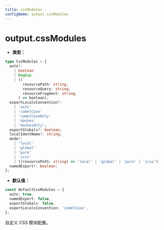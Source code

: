 ```yaml
---
title: cssModules
configName: output.cssModules
---
```


# output.cssModules

- **类型：**

```ts
type CssModules = {
  auto?:
    | boolean
    | RegExp
    | ((
        resourcePath: string,
        resourceQuery: string,
        resourceFragment: string,
      ) => boolean);
  exportLocalsConvention?:
    | 'asIs'
    | 'camelCase'
    | 'camelCaseOnly'
    | 'dashes'
    | 'dashesOnly';
  exportGlobals?: boolean;
  localIdentName?: string;
  mode?:
    | 'local'
    | 'global'
    | 'pure'
    | 'icss'
    | ((resourcePath: string) => 'local' | 'global' | 'pure' | 'icss');
  namedExport?: boolean;
};
```

- **默认值：**

```ts
const defaultCssModules = {
  auto: true,
  namedExport: false,
  exportGlobals: false,
  exportLocalsConvention: 'camelCase',
};
```

自定义 CSS 模块配置。


<RsbuildConfig configName="output.cssModules" />
